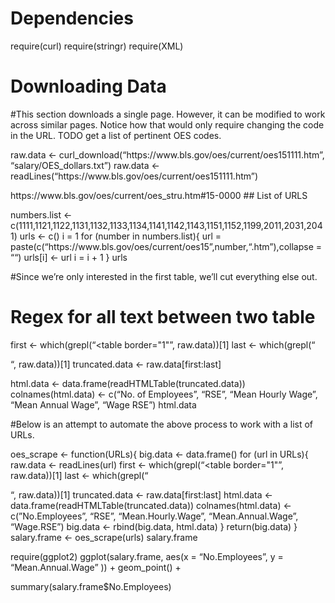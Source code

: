 
# Dependencies

require(curl)
require(stringr)
require(XML)

# Downloading Data

#This section downloads a single page. However, it can be modified to work across similar pages. Notice how that would only require changing the code  in the URL. TODO get a list of pertinent OES codes. 

raw.data <- curl_download("https://www.bls.gov/oes/current/oes151111.htm", "salary/OES_dollars.txt")
raw.data <- readLines("https://www.bls.gov/oes/current/oes151111.htm")


https://www.bls.gov/oes/current/oes_stru.htm#15-0000
##  List of URLS

numbers.list <- c(1111,1121,1122,1131,1132,1133,1134,1141,1142,1143,1151,1152,1199,2011,2031,2041)
urls <- c()
i = 1
for (number in numbers.list){
  url = paste(c("https://www.bls.gov/oes/current/oes15",number,".htm"),collapse = "")
  urls[i] <- url
  i = i + 1
}
urls

#Since we're only interested in the first table, we'll cut everything else out.

# Regex for all text between two table
first <- which(grepl("<table border=\"1\"", raw.data))[1]
last <- which(grepl("</table>", raw.data))[1]
truncated.data <- raw.data[first:last]



html.data <- data.frame(readHTMLTable(truncated.data))
colnames(html.data) <- c("No. of Employees", "RSE", "Mean Hourly Wage", "Mean Annual Wage", "Wage RSE")
html.data


#Below is an attempt to automate the above process to work with a list of URLs. 

oes_scrape <- function(URLs){
  big.data <- data.frame()
  for (url in URLs){
    raw.data <- readLines(url)
    first <- which(grepl("<table border=\"1\"", raw.data))[1]
    last <- which(grepl("</table>", raw.data))[1]
    truncated.data <- raw.data[first:last]
    html.data <- data.frame(readHTMLTable(truncated.data))
    colnames(html.data) <- c("No.Employees", "RSE", "Mean.Hourly.Wage", "Mean.Annual.Wage", "Wage.RSE")
    big.data <- rbind(big.data, html.data)
  }
  return(big.data)
}
salary.frame <- oes_scrape(urls)
salary.frame



require(ggplot2)
ggplot(salary.frame, aes(x = "No.Employees", y = "Mean.Annual.Wage" )) +  geom_point() + 
  
summary(salary.frame$No.Employees)
